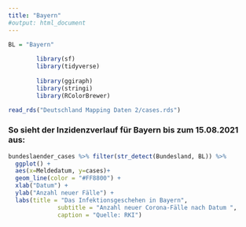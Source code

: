 ```yaml
---
title: "Bayern"
#output: html_document
---
```


```r
BL = "Bayern"
		
		library(sf)
		library(tidyverse)
		
		library(ggiraph)
		library(stringi)
		library(RColorBrewer)
```


```r
read_rds("Deutschland Mapping Daten 2/cases.rds")
```

### So sieht der Inzidenzverlauf für Bayern bis zum 15.08.2021 aus:


```r
bundeslaender_cases %>% filter(str_detect(Bundesland, BL)) %>%
  ggplot() +
  aes(x=Meldedatum, y=cases)+
  geom_line(color = "#FF8800") +
  xlab("Datum") +
  ylab("Anzahl neuer Fälle") +
  labs(title = "Das Infektionsgeschehen in Bayern",
              subtitle = "Anzahl neuer Corona-Fälle nach Datum ",
              caption = "Quelle: RKI")
```

